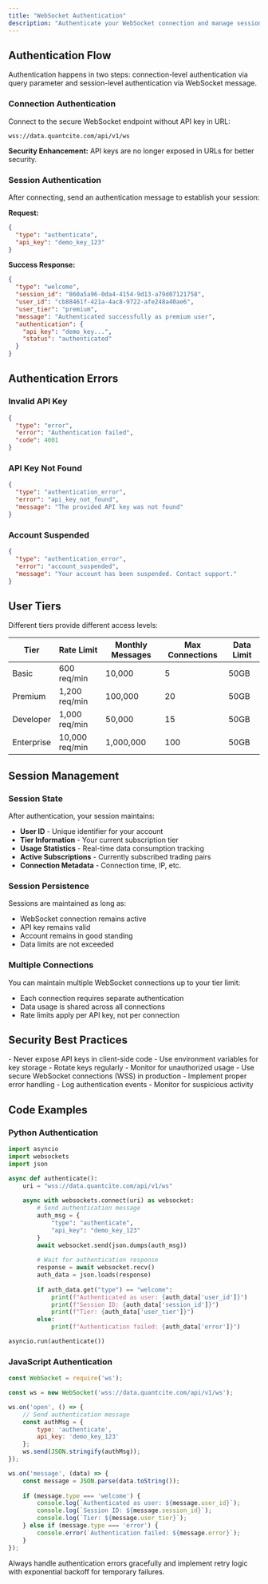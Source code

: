 ```yaml
---
title: "WebSocket Authentication"
description: "Authenticate your WebSocket connection and manage session state"
---
```


## Authentication Flow

Authentication happens in two steps: connection-level authentication via query parameter and session-level authentication via WebSocket message.

### Connection Authentication

Connect to the secure WebSocket endpoint without API key in URL:
```
wss://data.quantcite.com/api/v1/ws
```

**Security Enhancement:** API keys are no longer exposed in URLs for better security.

### Session Authentication

After connecting, send an authentication message to establish your session:

**Request:**
```json
{
  "type": "authenticate",
  "api_key": "demo_key_123"
}
```

**Success Response:**
```json
{
  "type": "welcome",
  "session_id": "860a5a96-0da4-4154-9d13-a79d07121758",
  "user_id": "cb88461f-421a-4ac8-9722-afe248a40ae6",
  "user_tier": "premium",
  "message": "Authenticated successfully as premium user",
  "authentication": {
    "api_key": "demo_key...",
    "status": "authenticated"
  }
}
```

## Authentication Errors

### Invalid API Key
```json
{
  "type": "error",
  "error": "Authentication failed",
  "code": 4001
}
```

### API Key Not Found
```json
{
  "type": "authentication_error",
  "error": "api_key_not_found", 
  "message": "The provided API key was not found"
}
```

### Account Suspended
```json
{
  "type": "authentication_error",
  "error": "account_suspended",
  "message": "Your account has been suspended. Contact support."
}
```

## User Tiers

Different tiers provide different access levels:

| Tier | Rate Limit | Monthly Messages | Max Connections | Data Limit |
|------|------------|------------------|-----------------|------------|
| Basic | 600 req/min | 10,000 | 5 | 50GB |
| Premium | 1,200 req/min | 100,000 | 20 | 50GB |
| Developer | 1,000 req/min | 50,000 | 15 | 50GB |
| Enterprise | 10,000 req/min | 1,000,000 | 100 | 50GB |

## Session Management

### Session State

After authentication, your session maintains:
- **User ID** - Unique identifier for your account
- **Tier Information** - Your current subscription tier
- **Usage Statistics** - Real-time data consumption tracking
- **Active Subscriptions** - Currently subscribed trading pairs
- **Connection Metadata** - Connection time, IP, etc.

### Session Persistence

Sessions are maintained as long as:
- WebSocket connection remains active
- API key remains valid
- Account remains in good standing
- Data limits are not exceeded

### Multiple Connections

You can maintain multiple WebSocket connections up to your tier limit:
- Each connection requires separate authentication
- Data usage is shared across all connections
- Rate limits apply per API key, not per connection

## Security Best Practices

<CardGroup cols={2}>
  <Card title="API Key Security" icon="key">
    - Never expose API keys in client-side code
    - Use environment variables for key storage
    - Rotate keys regularly
    - Monitor for unauthorized usage
  </Card>
  
  <Card title="Connection Security" icon="shield">
    - Use secure WebSocket connections (WSS) in production
    - Implement proper error handling
    - Log authentication events
    - Monitor for suspicious activity
  </Card>
</CardGroup>

## Code Examples

### Python Authentication
```python
import asyncio
import websockets
import json

async def authenticate():
    uri = "wss://data.quantcite.com/api/v1/ws"
    
    async with websockets.connect(uri) as websocket:
        # Send authentication message
        auth_msg = {
            "type": "authenticate",
            "api_key": "demo_key_123"
        }
        await websocket.send(json.dumps(auth_msg))
        
        # Wait for authentication response
        response = await websocket.recv()
        auth_data = json.loads(response)
        
        if auth_data.get("type") == "welcome":
            print(f"Authenticated as user: {auth_data['user_id']}")
            print(f"Session ID: {auth_data['session_id']}")
            print(f"Tier: {auth_data['user_tier']}")
        else:
            print(f"Authentication failed: {auth_data['error']}")

asyncio.run(authenticate())
```

### JavaScript Authentication
```javascript
const WebSocket = require('ws');

const ws = new WebSocket('wss://data.quantcite.com/api/v1/ws');

ws.on('open', () => {
    // Send authentication message
    const authMsg = {
        type: 'authenticate',
        api_key: 'demo_key_123'
    };
    ws.send(JSON.stringify(authMsg));
});

ws.on('message', (data) => {
    const message = JSON.parse(data.toString());
    
    if (message.type === 'welcome') {
        console.log(`Authenticated as user: ${message.user_id}`);
        console.log(`Session ID: ${message.session_id}`);
        console.log(`Tier: ${message.user_tier}`);
    } else if (message.type === 'error') {
        console.error(`Authentication failed: ${message.error}`);
    }
});
```

<Note>
  Always handle authentication errors gracefully and implement retry logic with exponential backoff for temporary failures.
</Note>
